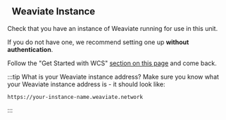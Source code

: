 ## <i class="fa-solid fa-square-chevron-right"></i>&nbsp;&nbsp;Weaviate Instance

Check that you have an instance of Weaviate running for use in this unit.

If you do not have one, we recommend setting one up **without authentication**.

Follow the "Get Started with WCS" [section on this page](../101_hello_weaviate/set_up.mdx#get-started-with-wcs) and come back.

:::tip What is your Weaviate instance address?
Make sure you know what your Weaviate instance address is - it should look like:
```
https://your-instance-name.weaviate.network
```
:::
